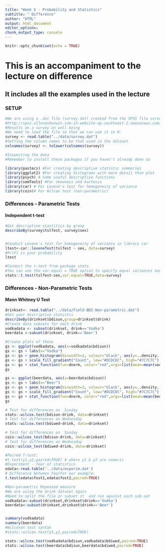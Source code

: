```yaml
---
title: "Week 5 - Probability and Statistics"
subtitle: " Difference"
author: "HTML"
output: html_document
editor_options: 
chunk_output_type: console
---
```


```r
knitr::opts_chunk$set(echo = TRUE)
```

#  This is an accompaniment to the lecture on  difference
##  It includes all the examples used in the lecture


 
### SETUP
```r
#We are using a .dat file (survey.dat) created from the SPSS file survey.sav  taken from SPSS Survival Manual 6th Edition Julie Pallant
#http://spss.allenandunwin.com.s3-website-ap-southeast-2.amazonaws.com/data-files.html#.Wb0vvnWP-po
#Results on a survey on well being
#We need to load the file so that we can use it in R.
survey <- read.table("../data/survey.dat")
#Setting the column names to be that used in the dataset
colnames(survey) <- tolower(colnames(survey))

#Inspecting the data
#Remember to install these packages if you haven't already done so

library(pastecs) #For creating descriptive statistic summaries
library(ggplot2) #For creating histograms with more detail than plot
library(psych) # Some useful descriptive functions
library(semTools) #For skewness and kurtosis
library(car) # For Levene's test for homogeneity of variance 
library(coin)# For Wilcox test (non-parametric)
```


### Differences - Parametric Tests
#### Independent t-test
```r
#Get descriptive stastitics by group
describeBy(survey$tslfest, survey$sex)


#Conduct Levene's test for homogeneity of variance in library car
ltest<-car::leveneTest(tslfest ~ sex, data=survey)
#Pr(F) is your probability
ltest

#Conduct the t-test from package stats
#You can use the var.equal = TRUE option to specify equal variances and a pooled variance estimate
stats::t.test(tslfest~sex,var.equal=TRUE,data=survey)

```
### Differences - Non-Parametric Tests
#### Mann Whitney U Test
```r
drinkset<- read.table("../data/Field-BDI-Non-parametric.dat")
#Get your descriptive statistcs
describeBy(drinkset$bdisun,group=drinkset$drink)
#Create data subsets for each drink
vodkadata <- subset(drinkset, drink=='Vodka')
beerdata <-subset(drinkset, drink=='Beer')

#Create plots of these
gs <- ggplot(vodkadata, aes(x=vodkadata$bdisun))
gs <- gs + labs(x="Vodka")
gs <- gs + geom_histogram(binwidth=2, colour="black", aes(y=..density.., fill=..count..))
gs <- gs + scale_fill_gradient("Count", low="#DCDCDC", high="#7C7C7C")
gs <- gs + stat_function(fun=dnorm, color="red",args=list(mean=mean(vodkadata$bdisun, na.rm=TRUE), sd=sd(vodkadata$bdisun, na.rm=TRUE)))
gs

gs <- ggplot(beerdata, aes(x=beerdata$bdisun))
gs <- gs + labs(x="Beer")
gs <- gs + geom_histogram(binwidth=2, colour="black", aes(y=..density.., fill=..count..))
gs <- gs + scale_fill_gradient("Count", low="#DCDCDC", high="#7C7C7C")
gs <- gs + stat_function(fun=dnorm, color="red",args=list(mean=mean(beerdata$bdisun, na.rm=TRUE), sd=sd(beerdata$bdisun, na.rm=TRUE)))
gs

# Test for differences on  Sunday
stats::wilcox.test(bdisun~drink, data=drinkset) 
# Test for differences on Wednesday
stats::wilcox.test(bdiwed~drink, data=drinkset) 

# Test for differences on  Sunday
coin::wilcox_test(bdisun~drink, data=drinkset) 
# Test for differences on Wednesday
coin::wilcox_test(bdiwed~drink, data=drinkset) 
```

```r
#Paired T-test:
#t.test(y1,y2,paired=TRUE) # where y1 & y2 are numeric
#Experiment - fear of statistics
edata<-read.table('../data/experim.dat')
# Difference between FearFor our example:
t.test(edata$fost1,edata$fost2,paired=TRUE)

```
```r
#Non-parametric Repeated measure
#We are using the drink dataset again
#Need to split the file or subset it  and run against each sub-set
vodkadata<-subset(drinkset,drinkset$drink=='Vodka')
beerdata<-subset(drinkset,drinkset$drink=='Beer')


summary(vodkadata)
summary(beerdata)
#Wilcoxon test syntax
#stats::wilcox.test(y1,y2,paired=TRUE)

stats::wilcox.test(vodkadata$bdisun,vodkadata$bdiwed,paired=TRUE)
stats::wilcox.test(beerdata$bdisun,beerdata$bdiwed,paired=TRUE)


```



